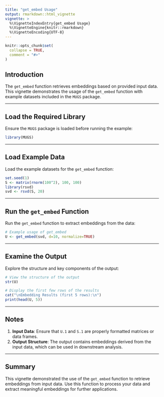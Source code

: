 ```yaml
---
title: "get_embed Usage"
output: rmarkdown::html_vignette
vignette: >
  %\VignetteIndexEntry{get_embed Usage}
  %\VignetteEngine{knitr::rmarkdown}
  %\VignetteEncoding{UTF-8}
---
```


```r
knitr::opts_chunk$set(
  collapse = TRUE,
  comment = "#>"
)
```

## Introduction

The `get_embed` function retrieves embeddings based on provided input data. This vignette demonstrates the usage of the `get_embed` function with example datasets included in the `MUGS` package.

---

## Load the Required Library

Ensure the `MUGS` package is loaded before running the example:

```r
library(MUGS)
```

---

## Load Example Data

Load the example datasets for the `get_embed` function:

```r
set.seed(1)
S <- matrix(rnorm(100^2), 100, 100)
library(rsvd)
svd <- rsvd(S, 20)
```

---

## Run the `get_embed` Function

Run the `get_embed` function to extract embeddings from the data:

```r
# Example usage of get_embed
U <- get_embed(svd, d=10, normalize=TRUE)
```

---

## Examine the Output

Explore the structure and key components of the output:

```r
# View the structure of the output
str(U)

# Display the first few rows of the results
cat("\nEmbedding Results (first 5 rows):\n")
print(head(U, 5))
```

---

## Notes

1. **Input Data**: Ensure that `U.1` and `S.1` are properly formatted matrices or data frames.
2. **Output Structure**: The output contains embeddings derived from the input data, which can be used in downstream analysis.

---

## Summary

This vignette demonstrated the use of the `get_embed` function to retrieve embeddings from input data. Use this function to process your data and extract meaningful embeddings for further applications.
